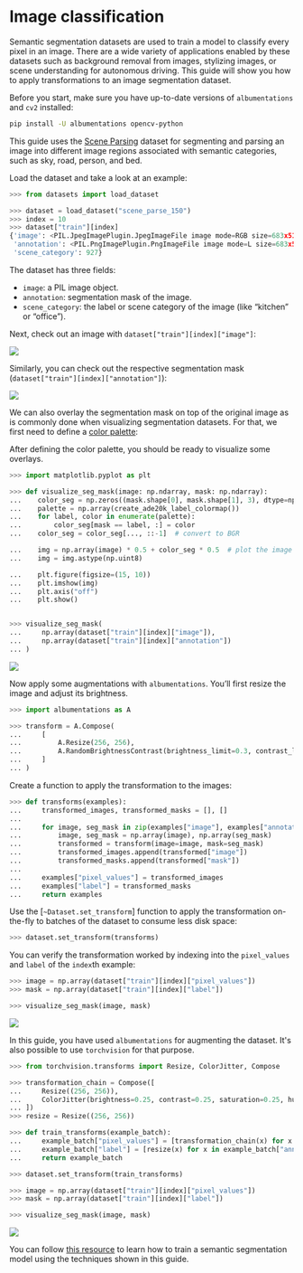 # Image classification

Semantic segmentation datasets are used to train a model to classify every pixel in an image. There are
a wide variety of applications enabled by these datasets such as background removal from images, stylizing
images, or scene understanding for autonomous driving. This guide will show you how to apply transformations
to an image segmentation dataset.

Before you start, make sure you have up-to-date versions of `albumentations` and `cv2` installed:

```bash
pip install -U albumentations opencv-python
```

This guide uses the [Scene Parsing](https://huggingface.co/datasets/scene_parse_150) dataset for segmenting
and parsing an image into different image regions associated with semantic categories, such as sky, road, person, and bed.

Load the dataset and take a look at an example:

```py
>>> from datasets import load_dataset

>>> dataset = load_dataset("scene_parse_150")
>>> index = 10
>>> dataset["train"][index]
{'image': <PIL.JpegImagePlugin.JpegImageFile image mode=RGB size=683x512 at 0x7FB37B0EC810>,
 'annotation': <PIL.PngImagePlugin.PngImageFile image mode=L size=683x512 at 0x7FB37B0EC9D0>,
 'scene_category': 927}
```

The dataset has three fields:

* `image`: a PIL image object.
* `annotation`: segmentation mask of the image.
* `scene_category`: the label or scene category of the image (like “kitchen” or “office”).

Next, check out an image with `dataset["train"][index]["image"]`:

<div class="flex justify-center">
    <img src="https://i.ibb.co/NKYHp5v/download.png">
</div>

Similarly, you can check out the respective segmentation mask (`dataset["train"][index]["annotation"]`):  

<div class="flex justify-center">
    <img src="https://i.imgur.com/qhTK2at.png">
</div>

We can also overlay the segmentation mask on top of the original image as is commonly done
when visualizing segmentation datasets. For that, we first need to define
a [color palette](https://github.com/tensorflow/models/blob/3f1ca33afe3c1631b733ea7e40c294273b9e406d/research/deeplab/utils/get_dataset_colormap.py#L51):

After defining the color palette, you should be ready to visualize some overlays. 

```py
>>> import matplotlib.pyplot as plt

>>> def visualize_seg_mask(image: np.ndarray, mask: np.ndarray):
...    color_seg = np.zeros((mask.shape[0], mask.shape[1], 3), dtype=np.uint8)
...    palette = np.array(create_ade20k_label_colormap())
...    for label, color in enumerate(palette):
...        color_seg[mask == label, :] = color
...    color_seg = color_seg[..., ::-1]  # convert to BGR

...    img = np.array(image) * 0.5 + color_seg * 0.5  # plot the image with the segmentation map
...    img = img.astype(np.uint8)

...    plt.figure(figsize=(15, 10))
...    plt.imshow(img)
...    plt.axis("off")
...    plt.show()


>>> visualize_seg_mask(
...     np.array(dataset["train"][index]["image"]),
...     np.array(dataset["train"][index]["annotation"])
... )
```

<div class="flex justify-center">
    <img src="https://i.imgur.com/QoQ9R0f.png">
</div>

Now apply some augmentations with `albumentations`. You’ll first resize the image and adjust its brightness.

```py
>>> import albumentations as A

>>> transform = A.Compose(
...     [
...         A.Resize(256, 256),
...         A.RandomBrightnessContrast(brightness_limit=0.3, contrast_limit=0.3, p=0.5),
...     ]
... )
```

Create a function to apply the transformation to the images:

```py
>>> def transforms(examples):
...     transformed_images, transformed_masks = [], []
...
...     for image, seg_mask in zip(examples["image"], examples["annotation"]):
...         image, seg_mask = np.array(image), np.array(seg_mask)
...         transformed = transform(image=image, mask=seg_mask)
...         transformed_images.append(transformed["image"])
...         transformed_masks.append(transformed["mask"])
...
...     examples["pixel_values"] = transformed_images
...     examples["label"] = transformed_masks
...     return examples
```

Use the [`~Dataset.set_transform`] function to apply the transformation on-the-fly to batches of the dataset to consume less disk space:

```py
>>> dataset.set_transform(transforms)
```

You can verify the transformation worked by indexing into the `pixel_values` and `label` of the `index`th example:

```py
>>> image = np.array(dataset["train"][index]["pixel_values"])
>>> mask = np.array(dataset["train"][index]["label"])

>>> visualize_seg_mask(image, mask)
```

<div class="flex justify-center">
    <img src="https://i.imgur.com/xCU11KU.png">
</div>

In this guide, you have used `albumentations` for augmenting the dataset. It's also possible to use `torchvision` for that purpose. 

```py 
>>> from torchvision.transforms import Resize, ColorJitter, Compose

>>> transformation_chain = Compose([
...     Resize((256, 256)),
...     ColorJitter(brightness=0.25, contrast=0.25, saturation=0.25, hue=0.1)
... ])
>>> resize = Resize((256, 256))

>>> def train_transforms(example_batch):
...     example_batch["pixel_values"] = [transformation_chain(x) for x in example_batch["image"]]
...     example_batch["label"] = [resize(x) for x in example_batch["annotation"]]
...     return example_batch

>>> dataset.set_transform(train_transforms)

>>> image = np.array(dataset["train"][index]["pixel_values"])
>>> mask = np.array(dataset["train"][index]["label"])

>>> visualize_seg_mask(image, mask)
```

<div class="flex justify-center">
    <img src="https://i.imgur.com/9Jwn0mN.png">
</div>

You can follow [this resource](https://huggingface.co/docs/transformers/tasks/semantic_segmentation)
to learn how to train a semantic segmentation model using the techniques shown in this guide. 